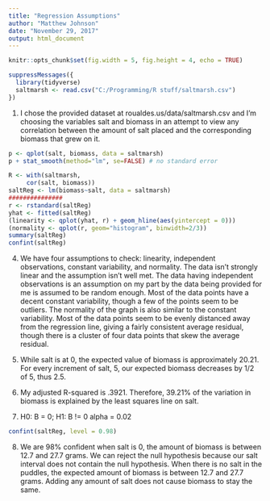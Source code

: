 ---
title: "Regression Assumptions"
author: "Matthew Johnson"
date: "November 29, 2017" 
output: html_document
---

```{r}
knitr::opts_chunk$set(fig.width = 5, fig.height = 4, echo = TRUE)

suppressMessages({
  library(tidyverse)
  saltmarsh <- read.csv("C:/Programming/R stuff/saltmarsh.csv")
})
```

1. I chose the provided dataset at roualdes.us/data/saltmarsh.csv
    and I'm choosing the variables salt and biomass in an attempt
    to view any correlation between the amount of salt placed
    and the corresponding biomass that grew on it.

```{r, Part 2}
p <- qplot(salt, biomass, data = saltmarsh)
p + stat_smooth(method="lm", se=FALSE) # no standard error
```

```{r, Part 3}
R <- with(saltmarsh,
     cor(salt, biomass))
saltReg <- lm(biomass~salt, data = saltmarsh)
###############
r <- rstandard(saltReg)
yhat <- fitted(saltReg)
(linearity <- qplot(yhat, r) + geom_hline(aes(yintercept = 0)))
(normality <- qplot(r, geom="histogram", binwidth=2/3))
summary(saltReg)
confint(saltReg)
```

4. We have four assumptions to check: linearity, independent observations, constant variability, and normality. The data isn't strongly linear and the assumption isn't well met. The data having independent observations is an assumption on my part by the data being provided for me is assumed to be random enough. Most of the data points have a decent constant variability, though a few of the points seem to be outliers. The normality of the graph is also similar to the constant variability. Most of the data points seem to be evenly distanced away from the regression line, giving a fairly consistent average residual, though there is a cluster of four data points that skew the average residual.

5. While salt is at 0, the expected value of biomass is approximately 20.21. For every increment of salt, 5, our expected biomass decreases by 1/2 of 5, thus 2.5.

6. My adjusted R-squared is .3921. Therefore, 39.21% of the variation in biomass
   is explained by the least squares line on salt.

7.
H0: B = 0;
H1: B != 0
alpha = 0.02
```{r}
confint(saltReg, level = 0.98)
```
8.
We are 98% confident when salt is 0, the amount of biomass is between 12.7 and 27.7 grams.
We can reject the null hypothesis because our salt interval does not contain the
null hypothesis.
When there is no salt in the puddles, the expected amount of biomass is between 12.7 and 27.7 grams.
Adding any amount of salt does not cause biomass to stay the same.